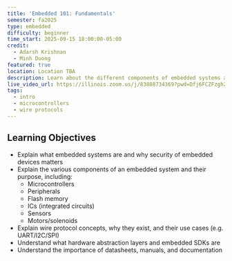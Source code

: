 ```yaml
---
title: 'Embedded 101: Fundamentals'
semester: fa2025
type: embedded
difficulty: beginner
time_start: 2025-09-15 18:00:00-05:00
credit:
  - Adarsh Krishnan
  - Minh Duong
featured: true
location: Location TBA
description: Learn about the different components of embedded systems and why security matters
live_video_url: https://illinois.zoom.us/j/83888734369?pwd=Dfj6FCZFzgh23Rt8cCJqmm94uBxpaa.1
tags:
  - intro
  - microcontrollers
  - wire protocols
---
```

## Learning Objectives

- Explain what embedded systems are and why security of embedded devices matters
- Explain the various components of an embedded system and their purpose, including:
    - Microcontrollers
    - Peripherals
    - Flash memory
    - ICs (integrated circuits)
    - Sensors
    - Motors/solenoids
- Explain wire protocol concepts, why they exist, and their use cases (e.g. UART/I2C/SPI)
- Understand what hardware abstraction layers and embedded SDKs are
- Understand the importance of datasheets, manuals, and documentation
